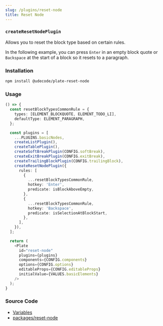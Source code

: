 ```yaml
---
slug: /plugins/reset-node
title: Reset Node
---
```


### `createResetNodePlugin`

Allows you to reset the block type based on certain rules.

In the following example, you can press `Enter` in an empty block quote or `Backspace` at the start of a block so it resets to a paragraph.

### Installation

```bash npm2yarn
npm install @udecode/plate-reset-node
```

### Usage

```ts live
() => {
  const resetBlockTypesCommonRule = {
    types: [ELEMENT_BLOCKQUOTE, ELEMENT_TODO_LI],
    defaultType: ELEMENT_PARAGRAPH,
  };

  const plugins = [
    ...PLUGINS.basicNodes,
    createListPlugin(),
    createTablePlugin(),
    createSoftBreakPlugin(CONFIG.softBreak),
    createExitBreakPlugin(CONFIG.exitBreak),
    createTrailingBlockPlugin(CONFIG.trailingBlock),
    createResetNodePlugin({
      rules: [
        {
          ...resetBlockTypesCommonRule,
          hotkey: 'Enter',
          predicate: isBlockAboveEmpty,
        },
        {
          ...resetBlockTypesCommonRule,
          hotkey: 'Backspace',
          predicate: isSelectionAtBlockStart,
        },
      ],
    }),
  ];

  return (
    <Plate
      id="reset-node"
      plugins={plugins}
      components={CONFIG.components}
      options={CONFIG.options}
      editableProps={CONFIG.editableProps}
      initialValue={VALUES.basicElements}
    />
  );
}
```

### Source Code

- [Variables](https://github.com/udecode/plate/blob/main/docs/src/live/live.tsx)
- [packages/reset-node](https://github.com/udecode/plate/tree/main/packages/reset-node/src)
